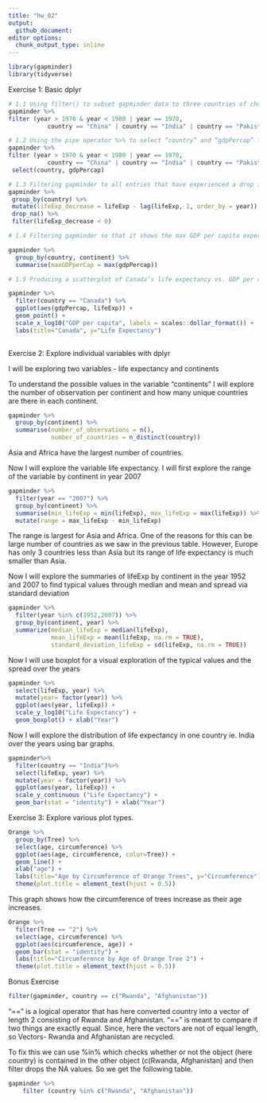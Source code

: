 ```yaml
---
title: "hw_02"
output: 
  github_document:
editor options: 
  chunk_output_type: inline 
---
```


```r
library(gapminder)
library(tidyverse)
```

Exercise 1: Basic dplyr


```r
# 1.1 Using filter() to subset gapminder data to three countries of choice in the 1970’s.
gapminder %>%
filter (year > 1970 & year < 1980 | year == 1970,  
           country == "China" | country == "India" | country == "Pakistan")
```

```r
# 1.2 Using the pipe operator %>% to select “country” and “gdpPercap” from filtered dataset in 1.1. 
gapminder %>%
filter (year > 1970 & year < 1980 | year == 1970,  
           country == "China" | country == "India" | country == "Pakistan") %>%
 select(country, gdpPercap)

```

```r
# 1.3 Filtering gapminder to all entries that have experienced a drop in life expectancy.
gapminder %>%
 group_by(country) %>% 
 mutate(lifeExp_decrease = lifeExp - lag(lifeExp, 1, order_by = year)) %>%
 drop_na() %>%
 filter(lifeExp_decrease < 0)
```

```r
# 1.4 Filtering gapminder so that it shows the max GDP per capita experienced by each country.

gapminder %>%
  group_by(country, continent) %>%
  summarise(maxGDPperCap = max(gdpPercap))
```

```r
# 1.5 Producing a scatterplot of Canada’s life expectancy vs. GDP per capita using ggplot2, without defining a new variable.

gapminder %>% 
  filter(country == "Canada") %>% 
  ggplot(aes(gdpPercap, lifeExp)) + 
  geom_point() +
  scale_x_log10("GDP per capita", labels = scales::dollar_format()) + 
  labs(title="Canada", y="Life Expectancy")
  
```


Exercise 2: Explore individual variables with dplyr

I will be exploring two variables - life expectancy and continents

To understand the possible values in the variable "continents" I will explore the number of observation per continent and how many unique countries are there in each continent.

```r
gapminder %>%
  group_by(continent) %>%
  summarise(number_of_observations = n(),
            number_of_countries = n_distinct(country))
``` 
Asia and Africa have the largest number of countries.

Now I will explore the variable life expectancy. I will first explore the range of the variable by continent in year 2007
```r
gapminder %>%
  filter(year == "2007") %>%
  group_by(continent) %>%
  summarise(min_lifeExp = min(lifeExp), max_lifeExp = max(lifeExp)) %>%
  mutate(range = max_lifeExp - min_lifeExp)
```
The range is largest for Asia and Africa. One of the reasons for this can be large number of countries as we saw in the previous table. However, Europe has only 3 countries less than Asia but its range of life expectancy is much smaller than Asia. 

Now I will explore the summaries of lifeExp by continent in the year 1952 and 2007 to find typical values through median and mean and spread via standard deviation 
```r
gapminder %>%
  filter(year %in% c(1952,2007)) %>%
  group_by(continent, year) %>%
  summarize(median_lifeExp = median(lifeExp),
            mean_lifeExp = mean(lifeExp, na.rm = TRUE),
            standard_deviation_lifeExp = sd(lifeExp, na.rm = TRUE))
```

Now I will use boxplot for a visual exploration of the typical values and the spread over the years

```r
gapminder %>% 
  select(lifeExp, year) %>%
  mutate(year= factor(year)) %>% 
  ggplot(aes(year, lifeExp)) +
  scale_y_log10("Life Expectancy") +
  geom_boxplot() + xlab("Year")
```

Now I will explore the distribution of life expectancy in one country ie. India over the years using bar graphs. 

```r
gapminder%>%
  filter(country == "India")%>%
  select(lifeExp, year) %>%
  mutate(year = factor(year)) %>%
  ggplot(aes(year, lifeExp)) +
  scale_y_continuous ("Life Expectancy") +
  geom_bar(stat = "identity") + xlab("Year")
```

Exercise 3: Explore various plot types. 

```r
Orange %>% 
  group_by(Tree) %>% 
  select(age, circumference) %>% 
  ggplot(aes(age, circumference, color=Tree)) +
  geom_line() +
  xlab("age") + 
  labs(title="Age by Circumference of Orange Trees", y="Circumference") +
  theme(plot.title = element_text(hjust = 0.5))
```
This graph shows how the circumference of trees increase as their age increases. 

```r
Orange %>% 
  filter(Tree == "2") %>% 
  select(age, circumference) %>% 
  ggplot(aes(circumference, age)) +
  geom_bar(stat = "identity") + 
  labs(title="Circumference by Age of Orange Tree 2") +
  theme(plot.title = element_text(hjust = 0.5))
```

Bonus Exercise
```r
filter(gapminder, country == c("Rwanda", "Afghanistan"))
```
"==" is a logical operator that has here converted country into a vector of length 2 consisting of Rwanda and Afghanistan. "==" is meant to compare if two things are exactly equal. Since, here the vectors are not of equal length, so Vectors- Rwanda and Afghanistan are recycled.  

To fix this we can use %in% which checks whether or not the object (here country) is contained in the other object (c(Rwanda, Afghanistan) and then filter drops the NA values. So we get the following table.
```r
gapminder %>%
    filter (country %in% c("Rwanda", "Afghanistan"))
```

